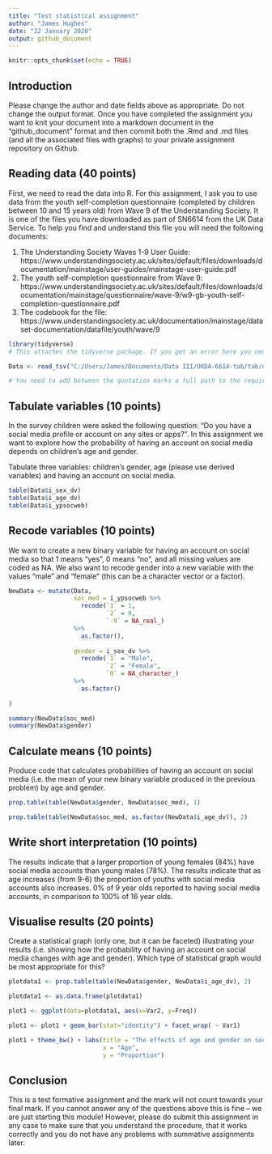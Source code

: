 ```yaml
---
title: "Test statistical assignment"
author: "James Hughes"
date: "22 January 2020"
output: github_document
---
```


```r
knitr::opts_chunk$set(echo = TRUE)
```

## Introduction

Please change the author and date fields above as appropriate. Do not change the output format. Once you have completed the assignment you want to knit your document into a markdown document in the "github_document" format and then commit both the .Rmd and .md files (and all the associated files with graphs) to your private assignment repository on Github.

## Reading data (40 points)

First, we need to read the data into R. For this assignment, I ask you to use data from the youth self-completion questionnaire (completed by children between 10 and 15 years old) from Wave 9 of the Understanding Society. It is one of the files you have downloaded as part of SN6614 from the UK Data Service. To help you find and understand this file you will need the following documents:

1) The Understanding Society Waves 1-9 User Guide: https://www.understandingsociety.ac.uk/sites/default/files/downloads/documentation/mainstage/user-guides/mainstage-user-guide.pdf
2) The youth self-completion questionnaire from Wave 9: https://www.understandingsociety.ac.uk/sites/default/files/downloads/documentation/mainstage/questionnaire/wave-9/w9-gb-youth-self-completion-questionnaire.pdf
3) The codebook for the file: https://www.understandingsociety.ac.uk/documentation/mainstage/dataset-documentation/datafile/youth/wave/9


```r
library(tidyverse)
# This attaches the tidyverse package. If you get an error here you need to install the package first. 

Data <- read_tsv("C:/Users/James/Documents/Data III/UKDA-6614-tab/tab/ukhls_w9/i_youth.tab")

# You need to add between the quotation marks a full path to the required file on your computer.
```

## Tabulate variables (10 points)

In the survey children were asked the following question: "Do you have a social media profile or account on any sites or apps?". In this assignment we want to explore how the probability of having an account on social media depends on children's age and gender.

Tabulate three variables: children's gender, age (please use derived variables) and having an account on social media.

```r

table(Data$i_sex_dv)
table(Data$i_age_dv)
table(Data$i_ypsocweb)

```

## Recode variables (10 points)

We want to create a new binary variable for having an account on social media so that 1 means "yes", 0 means "no", and all missing values are coded as NA. We also want to recode gender into a new variable with the values "male" and "female" (this can be a character vector or a factor).

```r

NewData <- mutate(Data,
                  soc_med = i_ypsocweb %>% 
                    recode(`1` = 1,
                           `2` = 0,
                           `-9` = NA_real_)
                  %>% 
                    as.factor(),
                  
                  gender = i_sex_dv %>% 
                    recode(`1` = "Male",
                           `2` = "Female", 
                           `0` = NA_character_)
                  %>% 
                    as.factor()
                  
)

summary(NewData$soc_med)
summary(NewData$gender)

```

## Calculate means (10 points)

Produce code that calculates probabilities of having an account on social media (i.e. the mean of your new binary variable produced in the previous problem) by age and gender. 

```r

prop.table(table(NewData$gender, NewData$soc_med), 1)

prop.table(table(NewData$soc_med, as.factor(NewData$i_age_dv)), 2)

```

## Write short interpretation (10 points)

The results indicate that a larger proportion of young females (84%) have social media accounts than young males (78%).
The results indicate that as age increases (from 9-6) the proportion of youths with social media accounts also increases. 0% of 9 year olds reported to having social media accounts, in comparison to 100% of 16 year olds. 

## Visualise results (20 points)

Create a statistical graph (only one, but it can be faceted) illustrating your results (i.e. showing how the probability of having an account on social media changes with age and gender). Which type of statistical graph would be most appropriate for this?

```r

plotdata1 <- prop.table(table(NewData$gender, NewData$i_age_dv), 2)

plotdata1 <- as.data.frame(plotdata1)

plot1 <- ggplot(data=plotdata1, aes(x=Var2, y=Freq))

plot1 <- plot1 + geom_bar(stat="identity") + facet_wrap( ~ Var1) 

plot1 + theme_bw() + labs(title = "The effects of age and gender on social media use",
                          x = "Age",
                          y = "Proportion")

```

## Conclusion

This is a test formative assignment and the mark will not count towards your final mark. If you cannot answer any of the questions above this is fine -- we are just starting this module! However, please do submit this assignment in any case to make sure that you understand the procedure, that it works correctly and you do not have any problems with summative assignments later.
